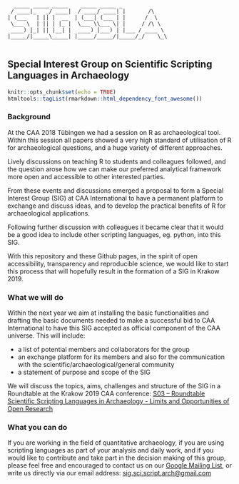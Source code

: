 <div class = "ascii_art_wrapper">
<div class = "ascii_art">

```

  _____ _____ _____    _____ _____ _              
 / ____|_   _/ ____|  / ____/ ____| |       /\    
| (___   | || |  __  | (___| (___ | |      /  \   
 \___ \  | || | |_ |  \___ \\___ \| |     / /\ \  
 ____) |_| || |__| |  ____) |___) | |___ / ____ \ 
|_____/|_____\_____| |_____/_____/|_____/_/    \_\


```
<!-- http://patorjk.com/software/taag/#p=author&f=Big&t=SIG%20SSLA -->
</div>
</div>

## Special Interest Group on Scientific Scripting Languages in Archaeology

```r
knitr::opts_chunk$set(echo = TRUE)
htmltools::tagList(rmarkdown::html_dependency_font_awesome())
```

### Background

At the CAA 2018 Tübingen we had a session on R as archaeological tool. Within this session all papers showed a very high standard of utilisation of R for archaeological questions, and a huge variety of different approaches.

Lively discussions on teaching R to students and colleagues followed, and the question arose how we can make our preferred analytical framework more open and accessible to other interested parties.

From these events and discussions emerged a proposal to form a Special Interest Group (SIG) at CAA International to have a permanent platform to exchange and discuss ideas, and to develop the practical benefits of R for archaeological applications.

Following further discussion with colleagues it became clear that it would be a good idea to include other scripting languages, eg. python, into this SIG.

With this repository and these Github pages, in the spirit of open accessibility, transparency and reproducible science, we would like to start this process that will hopefully result in the formation of a SIG in Krakow 2019.

### What we will do

Within the next year we aim at installing the basic functionalities and drafting the basic documents needed to make a successful bid to CAA International to have this SIG accepted as official component of the CAA universe. This will include:

- a list of potential members and collaborators for the group
- an exchange platform for its members and also for the communication with the scientific/archaeological/general community
- a statement of purpose and scope of the SIG

We will discuss the topics, aims, challenges and structure of the SIG in a Roundtable at the Krakow 2019 CAA conference: [S03 -- Roundtable Scientific Scripting Languages in Archaeology - Limits and Opportunities of Open Research](https://ocs.caaconference.org/index.php?conference=caa&schedConf=CAA2019&page=schedConf&op=trackPolicies#track3)

### What you can do

If you are working in the field of quantitative archaeology, if you are using scripting languages as part of your analysis and daily work, and if you would like to contribute and take part in the decision making of this group, please feel free and encouraged to contact us on our <i class="fa fa-google"></i> [Google Mailing List](https://groups.google.com/forum/#!forum/scientific-scripting-languages-in-archaeology), or write us directly via our email address: <i class="fa fa-envelope"></i> [sig.sci.script.arch@gmail.com](mailto:sig.sci.script.arch@gmail.com)

